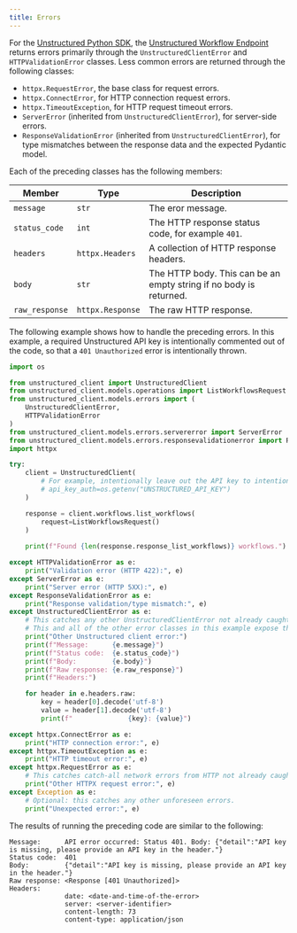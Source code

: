 ```yaml
---
title: Errors
---
```


For the [Unstructured Python SDK](/api-reference/workflow/overview#unstructured-python-sdk), 
the [Unstructured Workflow Endpoint](/api-reference/workflow/overview) returns errors primarily through 
the `UnstructuredClientError` and `HTTPValidationError` classes. Less common errors are returned through the following classes:

- `httpx.RequestError`, the base class for request errors.
- `httpx.ConnectError`, for HTTP connection request errors.
- `httpx.TimeoutException`, for HTTP request timeout errors.
- `ServerError` (inherited from `UnstructuredClientError`), for server-side errors.
- `ResponseValidationError` (inherited from `UnstructuredClientError`), for type mismatches between the response data and the expected Pydantic model.

Each of the preceding classes has the following members:

| Member | Type | Description |
|--------|------|-------------|
| `message`      | `str`            | The eror message.                                                                           |
| `status_code`  | `int`            | The HTTP response status code, for example `401`.                                                      |
| `headers`      | `httpx.Headers`  | A collection of HTTP response headers.                                                                   |
| `body`         | `str`            | The HTTP body. This can be an empty string if no body is returned.                                  |
| `raw_response` | `httpx.Response` | The raw HTTP response.

The following example shows how to handle the preceding errors. In this example, 
a required Unstructured API key is intentionally commented out of the code, so that a 
`401 Unauthorized` error is intentionally thrown.

```python
import os

from unstructured_client import UnstructuredClient
from unstructured_client.models.operations import ListWorkflowsRequest
from unstructured_client.models.errors import (
    UnstructuredClientError,
    HTTPValidationError
)
from unstructured_client.models.errors.servererror import ServerError
from unstructured_client.models.errors.responsevalidationerror import ResponseValidationError
import httpx

try:
    client = UnstructuredClient(
        # For example, intentionally leave out the API key to intentionally throw an error.
        # api_key_auth=os.getenv("UNSTRUCTURED_API_KEY")
    )

    response = client.workflows.list_workflows(
        request=ListWorkflowsRequest()
    )
    
    print(f"Found {len(response.response_list_workflows)} workflows.")

except HTTPValidationError as e:
    print("Validation error (HTTP 422):", e)
except ServerError as e:
    print("Server error (HTTP 5XX):", e)
except ResponseValidationError as e:
    print("Response validation/type mismatch:", e)
except UnstructuredClientError as e:
    # This catches any other UnstructuredClientError not already caught above.
    # This and all of the other error classes in this example expose the following members:
    print("Other Unstructured client error:")
    print(f"Message:      {e.message}")
    print(f"Status code:  {e.status_code}")
    print(f"Body:         {e.body}")
    print(f"Raw response: {e.raw_response}")
    print(f"Headers:")

    for header in e.headers.raw:
        key = header[0].decode('utf-8')
        value = header[1].decode('utf-8')
        print(f"              {key}: {value}")

except httpx.ConnectError as e:
    print("HTTP connection error:", e)
except httpx.TimeoutException as e:
    print("HTTP timeout error:", e)
except httpx.RequestError as e:
    # This catches catch-all network errors from HTTP not already caught above.
    print("Other HTTPX request error:", e)
except Exception as e:
    # Optional: this catches any other unforeseen errors.
    print("Unexpected error:", e)
```

The results of running the preceding code are similar to the following:

```text
Message:      API error occurred: Status 401. Body: {"detail":"API key is missing, please provide an API key in the header."}
Status code:  401
Body:         {"detail":"API key is missing, please provide an API key in the header."}
Raw response: <Response [401 Unauthorized]>
Headers:
              date: <date-and-time-of-the-error>
              server: <server-identifier>
              content-length: 73
              content-type: application/json
```